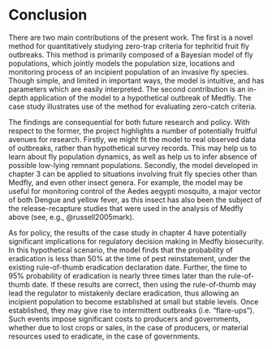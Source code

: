 # Conclusion

There are two main contributions of the present work. The first is a novel method for quantitatively studying zero-trap criteria for tephritid fruit fly outbreaks. This method is primarily composed of a Bayesian model of fly populations, which jointly models the population size, locations and monitoring process of an incipient population of an invasive fly species. Though simple, and limited in important ways, the model is intuitive, and has parameters which are easily interpreted. The second contribution is an in-depth application of the model to a hypothetical outbreak of Medfly. The case study illustrates use of the method for evaluating zero-catch criteria. 

The findings are consequential for both future research and policy. With respect to the former, the project highlights a number of potentially fruitful avenues for research. Firstly, we might fit the model to real observed data of outbreaks, rather than hypothetical survey records. This may help us to learn about fly population dynamics, as well as help us to infer absence of possible low-lying remnant populations. Secondly, the model developed in chapter 3 can be applied to situations involving fruit fly species other than Medfly, and even other insect genera. For example, the model may be useful for monitoring control of the Aedes aegypti mosquito, a major vector of both Dengue and yellow fever, as this insect has also been the subject of the release-recapture studies that were used in the analysis of Medfly above (see, e.g., @russell2005mark).

As for policy, the results of the case study in chapter 4 have potentially significant implications for regulatory decision making in Medfly biosecurity. In this hypothetical scenario, the model finds that the probability of eradication is less than 50% at the time of pest reinstatement, under the existing rule-of-thumb eradication declaration date. Further, the time to 95% probability of eradication is nearly three times later than the rule-of-thumb date. If these results are correct, then using the rule-of-thumb may lead the regulator to mistakenly declare eradication, thus allowing an incipient population to become established at small but stable levels. Once established, they may give rise to intermittent outbreaks (i.e. "flare-ups"). Such events impose significant costs to producers and governments, whether due to lost crops or sales, in the case of producers, or material resources used to eradicate, in the case of governments.